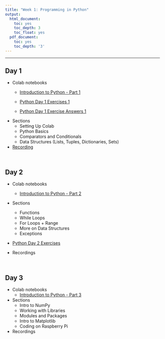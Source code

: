 ```yaml
---
title: "Week 1: Programming in Python"
output:
  html_document:
    toc: yes
    toc_depth: 3
    toc_float: yes
  pdf_document:
    toc: yes
    toc_depth: '3'
---
```


---

## Day 1 


* Colab notebooks
  * [Introduction to Python - Part 1](https://drive.google.com/file/d/1AKTscsVwVOLpcC_b5l5vVuMcMb9954u6/view?usp=sharing)

  * [Python Day 1 Exercises 1](https://drive.google.com/file/d/1m-Kda2i3dXnQ-lnR-ee6k5KIfyF9ovpy/view?usp=sharing)

  * [Python Day 1 Exercise Answers 1](https://drive.google.com/file/d/1dEnmOOQ8vZQnoiI-KE6ocLpbplXDJaOQ/view?usp=sharing)

* Sections
  * Setting Up Colab
  * Python Basics
  * Comparators and Conditionals
  * Data Structures (Lists, Tuples, Dictionaries, Sets)

* [Recording](https://harvard.zoom.us/rec/share/B2mXUYMJEwtgnzUyS1DSe6sreVt4MTNumK4S5JS38z1NsRC6jqi0gfFfhVzWfh16.E2lUcQofqsVqVByu)

  


<br>

## Day 2  

* Colab notebooks
  * [Introduction to Python - Part 2
  ](https://drive.google.com/file/d/1UD64ZDV24doGhqc-b34ZVeVzQ8H6ts1p/view?usp=sharing)
* Sections
   * Functions
   * While Loops 
   * For Loops + Range
   * More on Data Structures
   * Exceptions 

* [Python Day 2 Exercises](https://drive.google.com/file/d/1JX_pR0U4UFzj7NBJ46uY-jGLLIeN7XhX/view?usp=sharing)

* Recordings

<br>

## Day 3

* Colab notebooks
  * [Introduction to Python - Part 3](https://drive.google.com/file/d/1cjuxTBy1vaUY2JhpYhtrRkDazAbGyI_T/view?usp=sharing)
* Sections
  * Intro to NumPy
  * Working with Libraries
  * Modules and Packages
  * Intro to Matplotlib
  * Coding on Raspberry Pi


* Recordings



<br>






